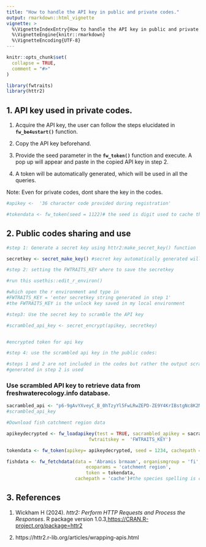 ```yaml
---
title: "How to handle the API key in public and private codes."
output: rmarkdown::html_vignette
vignette: >
  %\VignetteIndexEntry{How to handle the API key in public and private codes.}
  %\VignetteEngine{knitr::rmarkdown}
  %\VignetteEncoding{UTF-8}
---
```


```r
knitr::opts_chunk$set(
  collapse = TRUE,
  comment = "#>"
)
```

```r
library(fwtraits)
library(httr2)
```

## 1. API key used in private codes.

1. Acquire the API key, the user can follow the steps elucidated in **`fw_be4ustart()`** function.

2. Copy the API key beforehand.

3. Provide the seed parameter in the **`fw_token()`** function and execute. A pop up will appear and paste in the copied API key in step 2.

4. A token will be automatically generated, which will be used in all the queries.

Note: Even for private codes, dont share the key in the codes.

```r

#apikey <-  '36 character code provided during registration'

#tokendata <- fw_token(seed = 1122)# the seed is digit used to cache the data.

```



## 2. Public codes sharing and use

```r

#step 1: Generate a secret key using httr2:make_secret_key() function

secretkey <- secret_make_key() #secret key automatically generated will be saved in the r environment

#step 2: setting the FWTRAITS_KEY where to save the secretkey

#run this usethis::edit_r_environ()

#which open the r environment and type in
#FWTRAITS_KEY = 'enter secretkey string generated in step 1'
#the FWTRAITS_KEY is the unlock key saved in my local environment

#step3: Use the secret key to scramble the API key

#scrambled_api_key <- secret_encrypt(apikey, secretkey)


#encrypted token for api key

#step 4: use the scrambled api key in the public codes:

#steps 1 and 2 are not included in the codes but rather the output scrambled_key
#generated in step 2 is used


```

### Use scrambled API key to retrieve data from freshwaterecology.info database.

```r

sacrambled_api <- "p6-9gAvYXveyC_B_0hTzyYl5FwLRwZEPD-ZE9Y4KrIBstgNc8K2Mr4u6t39LGZ2E1m9SOw"
#scrambled_api_key

#Download fish catchment region data

apikeydecrypted <- fw_loadapikey(test = TRUE, sacrambled_apikey = sacrambled_api,
                              fwtraitskey =  'FWTRAITS_KEY')

tokendata <- fw_token(apikey= apikeydecrypted, seed = 1234, cachepath = 'cache')

fishdata <- fw_fetchdata(data = 'Abramis brmaam', organismgroup = 'fi',
                             ecoparams = 'catchment region',
                             token = tokendata,
                         cachepath = 'cache')#the species spelling is checked

```


## 3. References

1. Wickham H (2024). _httr2: Perform HTTP Requests and Process the Responses_. R package version 1.0.3,<https://CRAN.R-project.org/package=httr2>

2. https://httr2.r-lib.org/articles/wrapping-apis.html












